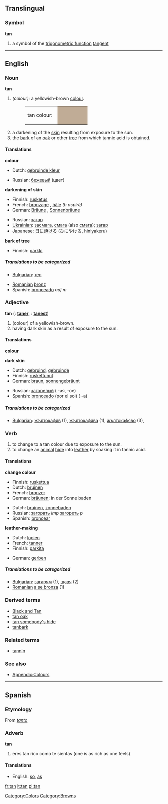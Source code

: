 {{Wikipedia}}

==Translingual==
===Symbol===
'''tan'''
#a symbol of the [[trigonometric function]] [[tangent]]

----

==English==
===Noun===
'''tan'''

#''(colour):'' a yellowish-brown [[color|colour]].
#:<table><tr><td>tan colour: &nbsp;</td><td bgcolor="#C0AC96" width="80">&nbsp; </td></tr></table>
#a darkening of the [[skin]] resulting from exposure to the sun.
#the [[bark]] of an [[oak]] or other [[tree]] from which tannic acid is obtained.

====Translations====
'''colour'''
{{top}}
*Dutch: [[gebruinde kleur]] {{f}}
{{mid}}
*Russian: [[:ru:бежевый|б<u>е</u>жевый]] (цвет) {{m}}
{{bottom}}

'''darkening of skin'''
{{top}}
*Finnish: [[rusketus]]
*French: [[:fr:bronzage|bronz<u>a</u>ge]] {{m}}, [[:fr:hâle|hâle]] {{m}} ''(h aspiré)''
*German: [[Bräune|Br<u>äu</u>ne]] {{f}}, [[Sonnenbräune|S<u>o</u>nnenbräune]] {{f}}
{{mid}}
*Russian: [[:ru:загар|заг<u>а</u>р]] {{m}}
*[[w:Ukrainian language|Ukrainian]]: [[:uk:засмага|засм<u>а</u>га]], [[:uk:смага|см<u>а</u>га]] (also [[:uk:смага|смаг<u>а</u>]]); [[:uk:загар|заг<u>а</u>р]]
*Japanese: [[日に焼ける]] (ひにやける, hiniyakeru)
{{bottom}}

'''bark of tree'''
{{top}}
*Finnish: [[parkki]]
{{mid}}
{{bottom}}

=====Translations to be categorized=====
{{checktrans}}
<!--Remove this section once all of the translations below have been moved into the tables above.-->

*[[w:Bulgarian language|Bulgarian]]: [[тен]] {{m}}
<!--*German: [[Bräune]] {{f}} noone ever uses [[Bräunung]], and [[Lohe]] is an archaic word for "fire" (which may still be used in leather making)-->
*[[Romanian]] [[bronz]] {{n}}
*Spanish: [[bronceado]] ''adj m''

===Adjective===
'''tan'''  ({{compar}}: '''[[taner]]''', {{superl}}: '''[[tanest]]''')

#(colour) of a yellowish-brown.
#having dark skin as a result of exposure to the sun.

====Translations====
'''colour'''
{{top}}
{{mid}}
{{bottom}}

'''dark skin'''
{{top}}
*Dutch: [[gebruind]], [[gebruinde]]
*Finnish: [[ruskettunut]]
*German: [[braun]], [[sonnengebräunt|s<u>o</u>nnengebräunt]]
{{mid}}
*Russian: [[:ru:загорелый|загор<u>е</u>лый]] {{m}} ({{f}} -ая, {{n}} -ое)
*Spanish: [[bronceado|bronce<u>a</u>do]] (por el sol) {{m}} ({{f}} -a)
{{bottom}}

=====Translations to be categorized=====
{{checktrans}}
<!--Remove this section once all of the translations below have been moved into the tables above.-->
*[[Bulgarian]]: [[жълтокафяв]] {{m}} (1), [[жълтокафява]] {{f}} (1), [[жълтокафяво]] {{n}} (3), 

===Verb===
{{en-infl-reg-consonant|tan||}}
{{en-infl-reg-sibilant|tan||}}
{{en-infl-reg-other-e|tan||}}

#to change to a tan colour due to exposure to the sun.
#to change an [[animal]] [[hide]] into [[leather]] by soaking it in tannic acid.

====Translations====
'''change colour'''
{{top}}
*Finnish: [[ruskettua]]
*Dutch: [[bruinen]]
*French: [[bronzer]]
*German: [[bräunen]]; in der Sonne baden
{{mid}}
*Dutch: [[bruinen]], [[zonnebaden]]
*Russian: [[:ru:загорать|загорать]] ''imp'' [[:ru:загореть|загореть]] ''p''
*Spanish: [[broncear]]
{{bottom}}

'''leather-making'''
{{top}}
*Dutch: [[looien]]
*French: [[tanner]]
*Finnish: [[parkita]]
{{mid}}
*German: [[gerben]]
{{bottom}}

=====Translations to be categorized=====
{{checktrans}}
<!--Remove this section once all of the translations below have been moved into the tables above.-->

*[[Bulgarian]]: [[загарям]] (1), [[щавя]] (2)
*[[Romanian]] [[a se bronza]] (1)

===Derived terms===
*[[Black and Tan]]
*[[tan oak]]
*[[tan somebody's hide]]
*[[tanbark]]

===Related terms===
*[[tannin]]

===See also===
*[[Wiktionary_Appendix:Colours|Appendix:Colours]]

[[Category:Colors]]
[[Category:Browns]]

----
==Spanish==
===Etymology===
From ''[[tanto]]''

===Adverb===
'''tan'''

# eres tan rico como te sientas (one is as rich as one feels)

====Translations====
*English: [[so]], [[as]]

[[fr:tan]]
[[it:tan]]
[[pl:tan]]
